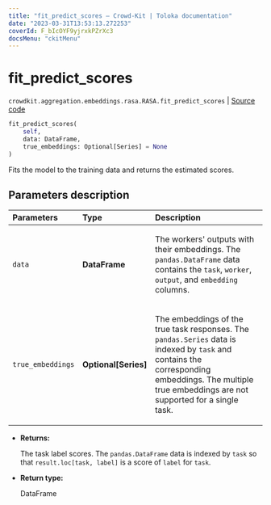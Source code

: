 ```yaml
---
title: "fit_predict_scores — Crowd-Kit | Toloka documentation"
date: "2023-03-31T13:53:13.272253"
coverId: F_bIcOYF9yjrxkPZrXc3
docsMenu: "ckitMenu"
---
```


# fit_predict_scores

`crowdkit.aggregation.embeddings.rasa.RASA.fit_predict_scores` | [Source code](https://github.com/Toloka/crowd-kit/blob/v1.2.1/crowdkit/aggregation/embeddings/rasa.py#L150)

```python
fit_predict_scores(
    self,
    data: DataFrame,
    true_embeddings: Optional[Series] = None
)
```

Fits the model to the training data and returns the estimated scores.

## Parameters description

| Parameters | Type | Description |
| :----------| :----| :-----------|
`data`|**DataFrame**|<p>The workers' outputs with their embeddings. The `pandas.DataFrame` data contains the `task`, `worker`, `output`, and `embedding` columns.</p>
`true_embeddings`|**Optional\[Series\]**|<p>The embeddings of the true task responses. The `pandas.Series` data is indexed by `task` and contains the corresponding embeddings. The multiple true embeddings are not supported for a single task.</p>

* **Returns:**

  The task label scores.
The `pandas.DataFrame` data is indexed by `task` so that `result.loc[task, label]`
is a score of `label` for `task`.

* **Return type:**

  DataFrame